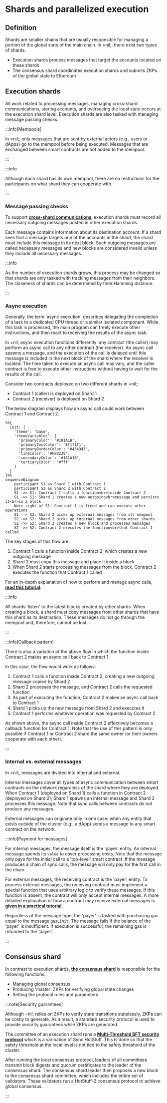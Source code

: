 # Shards and parallelized execution

## Definition

Shards are smaller chains that are usually responsible for managing a portion of the global state of the main chain. In =nil;, there exist two types of shards.

* Execution shards process messages that target the accounts located on these shards
* The consensus shard coordinates execution shards and submits ZKPs of the global state to Ethereum

## Execution shards

All work related to processing messages, managing cross-shard communications, storing accounts, and overseeing the local state occurs at the execution shard level. Execution shards are also tasked with managing message passing checks.

:::info[Mempools]

In =nil;, only messages that are sent by external actors (e.g., users or dApps) go to the mempool before being executed. Messages that are exchanged between smart contracts are not added to the mempool.  

:::

:::info

Although each shard has its own mempool, there are no restrictions for the participants on what shard they can cooperate with.

:::

### Message passing checks

To support [**cross-shard communications**](../principles#cross-shard-communication), execution shards must record all necessary outgoing messages posted in other execution shards.

Each message contains information about its destination account. If a shard sees that a message targets one of the accounts in the shard, the shard must include this message in its next block. Such outgoing messages are called necessary messages and new blocks are considered invalid unless they include all necessary messages.

:::info

As the number of execution shards grows, this process may be changed so that shards are only tasked with tracking messages from their neighbors. The closeness of shards can be determined by their Hamming distance.

:::

### Async execution

Generally, the term 'async execution' describes delegating the completion of a task to a dedicated CPU thread or a similar isolated component. While this task is processed, the main program can freely execute other instructions, and then react to receiving the results of the async task.

In =nil; async execution functions differently: any contract (the caller) may perform an async call to any other contract (the receiver). An async call spawns a message, and the execution of the call is delayed until this message is included in the next block of the shard where the receiver is located. The time taken to execute an async call may vary, and the caller contract is free to execute other instructions without having to wait for the results of the call.

Consider two contracts deployed on two different shards in =nil;:

* Contract 1 (caller) is deployed on Shard 1
* Contract 2 (receiver) is deployed on Shard 2

The below diagram displays how an async call could work between Contract 1 and Contract 2.

```mermaid
%%{
  init: {
    'theme': 'base',
    'themeVariables': {
      'primaryColor': '#181A1B',
      'primaryTextColor': '#f1f1f1',
      'primaryBorderColor': '#434343',
      'lineColor': '#F8B229',
      'secondaryColor': '#181A1B',
      'tertiaryColor': '#fff'
    }
  }
}%%
sequenceDiagram
    participant S1 as Shard 1 with Contract 1
    participant S2 as Shard 2 with Contract 2
    S1 ->> S1: Contract 1 calls a function<br>inside Contract 2
    S1 ->> S1: Shard 1 creates a new outgoing<br>message and persists it<br>in a block
    Note right of S1: Contract 1 is freed and can execute other operations
    S1 --> S2: Shard 2 picks up external messages from its mempool
    S2 ->> S2: Shard 2 picks up internal messages from other shards
    S2 ->> S2: Shard 2 creates a new block and processes messages
    S2 ->> S2: Contract 2 executes the function<br>that Contract 1 called   
```

The key stages of this flow are:

1. Contract 1 calls a function inside Contract 2, which creates a new outgoing message
2. Shard 2 must copy this message and place it inside a block
3. When Shard 2 starts processing messages from the block, Contract 2 executes the function that Contract 1 called

For an in-depth explanation of how to perform and manage async calls, [**read this tutorial**](../getting-started/essentials/handling-async-execution).

:::info

All shards 'listen' to the latest blocks created by other shards. When creating a block, a shard must copy messages from other shards that have this shard as its destination. These messages do not go through the mempool and, therefore, cannot be lost.

:::

:::info[Callback pattern]

There is also a variation of the above flow in which the function inside Contract 2 makes an async call back to Contract 1.

In this case, the flow would work as follows:

1. Contract 1 calls a function inside Contract 2, creating a new outgoing message copied by Shard 2
2. Shard 2 processes the message, and Contract 2 calls the requested function
3. As part of executing the function, Contract 2 makes an async call back to Contract 1
4. Shard 1 picks up the new message from Shard 2 and executes it
5. Contract 1 performs whatever operation was requested by Contract 2

As shown above, the async call inside Contract 2 effectively becomes a callback function for Contract 1. Note that the use of this pattern is only possible if Contract 1 or Contract 2 share the same owner (or their owners cooperate with each other).

:::

### Internal vs. external messages 

In =nil;, messages are divided into internal and external.

Internal messages cover all types of async communication between smart contracts on the network regardless of the shard where they are deployed. When Contract 1 (deployed on Shard 1) calls a function in Contract 2 (deployed on Shard 2), Shard 1 spawns an internal message and Shard 2 processes this message. Note that sync calls between contracts do not produce any messages.

External messages can originate only in one case: when any entity that exists outside of the cluster (e.g., a dApp) sends a message to any smart contract on the network.

:::info[Payment for messages]

For internal messages, the message itself is the 'payer' entity. An internal message spends its `value` to cover processing costs. Note that the message only pays for the initial call to a 'top-level' smart contract. If the message produces a chain of sync calls, the message will only pay for the first call in the chain.

For external messages, the receiving contract is the 'payer' entity. To process external messages, the receiving contract must implement a special function that uses arbitrary logic to verify these messages. If this function is absent, the contract will only accept internal messages. A more detailed explanation of how a contract may receive external messages is [**given in a practical tutorial**](../getting-started/essentials/receiving-ext-messages).

Regardless of the message type, the 'payer' is tasked with purchasing gas equal to the message `gasLimit`. The message fails if the balance of the 'payer' is insufficient. If execution is successful, the remaining gas is refunded to the 'payer'.

:::

## Consensus shard

In contrast to execution shards, [**the consensus shard**](../principles#consensus-shard) is responsible for the following functions:

* Managing global consensus
* Producing 'master' ZKPs for verifying global state changes
* Setting the protocol rules and parameters

:::note[Security guarantees]

Although =nil; relies on ZKPs to verify state transitions statelessly, ZKPs can be costly to generate. As a result, a standard security protocol is used to provide security guarantees while ZKPs are generated.

The committee of an execution shard runs a [**Multi-Threshold BFT security protocol**](https://dl.acm.org/doi/10.1145/3460120.3484554) which is a varioation of Sync HotStuff. This is done so that the safety threshold at the local level is not tied to the safety threshold of the cluster.

After running the local consensus protocol, leaders of all committees transmit block digests and quorum certificates to the leader of the consensus shard. The consensus shard leader then proposes a new block to the consensus shard committee, which includes the entire set of validators. These validators run a HotStuff-2 consensus protocol to achieve global consensus.

:::
